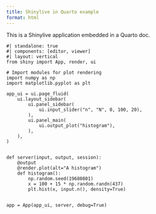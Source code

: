 ```yaml
---
title: Shinylive in Quarto example
format: html
---
```


This is a Shinylive application embedded in a Quarto doc.

```shinylive-python
#| standalone: true
#| components: [editor, viewer]
#| layout: vertical
from shiny import App, render, ui

# Import modules for plot rendering
import numpy as np
import matplotlib.pyplot as plt

app_ui = ui.page_fluid(
    ui.layout_sidebar(
        ui.panel_sidebar(
            ui.input_slider("n", "N", 0, 100, 20),
        ),
        ui.panel_main(
            ui.output_plot("histogram"),
        ),
    ),
)


def server(input, output, session):
    @output
    @render.plot(alt="A histogram")
    def histogram():
        np.random.seed(19680801)
        x = 100 + 15 * np.random.randn(437)
        plt.hist(x, input.n(), density=True)


app = App(app_ui, server, debug=True)

```